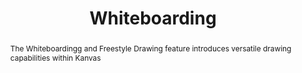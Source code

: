---
title: Whiteboarding
abstract: "The Whiteboardingg and Freestyle Drawing feature introduces versatile drawing capabilities within Kanvas"
thumbnail: ../../../assets/images/whiteboard/whiteboard.svg
eurl: https://layer5.io/architecture-diagram/design-architecture-diagramm
category: usecase
status: delivered
---
